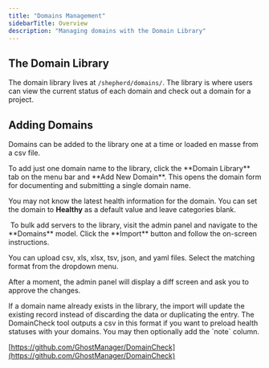 ```yaml
---
title: "Domains Management"
sidebarTitle: Overview
description: "Managing domains with the Domain Library"
---
```


## The Domain Library


The domain library lives at `/shepherd/domains/`. The library is where users can view the current status of each domain and check out a domain for a project.

## Adding Domains


Domains can be added to the library one at a time or loaded en masse from a csv file.

<Tabs>
<Tab title="Add One Domain">
To add just one domain name to the library, click the **Domain Library** tab on the menu bar and **Add New Domain**. This opens the domain form for documenting and submitting a single domain name.

You may not know the latest health information for the domain. You can set the domain to **Healthy** as a default value and leave categories blank.
<Frame>
  <img src="/images/features/image-26.avif" alt=""/>
</Frame>
</Tab>
<Tab title="Upload Domains">
To bulk add servers to the library, visit the admin panel and navigate to the **Domains** model. Click the **Import** button and follow the on-screen instructions.

You can upload csv, xls, xlsx, tsv, json, and yaml files. Select the matching format from the dropdown menu.

After a moment, the admin panel will display a diff screen and ask you to approve the changes.

<Info>
If a domain name already exists in the library, the import will update the existing record instead of discarding the data or duplicating the entry.
</Info>
<Check>
The DomainCheck tool outputs a csv in this format if you want to preload health statuses with your domains. You may then optionally add the `note` column.

[https://github.com/GhostManager/DomainCheck](https://github.com/GhostManager/DomainCheck)
</Check>

</Tab>
</Tabs>




